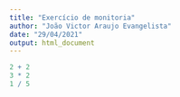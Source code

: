```yaml
---
title: "Exercício de monitoria"
author: "João Victor Araujo Evangelista"
date: "29/04/2021"
output: html_document
---
```



```r
2 + 2
3 * 2
1 / 5
```


